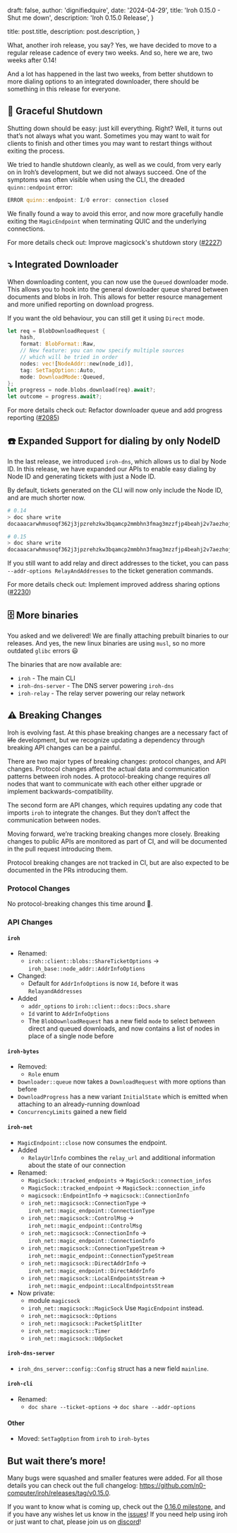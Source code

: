 
draft: false,
author: 'dignifiedquire',
date: '2024-04-29',
title: 'Iroh 0.15.0 - Shut me down',
description:
'Iroh 0.15.0 Release',
}

title: post.title,
description: post.description,
}


What, another iroh release, you say? Yes, we have decided to move to a regular release cadence of every two weeks. And so, here we are, two weeks after 0.14!

And a lot has happened in the last two weeks, from better shutdown to more dialing options to an integrated downloader, there should be something in this release for everyone.

## 🚪 Graceful Shutdown

Shutting down should be easy: just kill everything. Right? Well, it turns out that’s not always what you want. Sometimes you may want to wait for clients to finish and other times you may want to restart things without exiting the process.

We tried to handle shutdown cleanly, as well as we could, from very early on in Iroh’s development, but we did not always succeed. One of the symptoms was often visible when using the CLI, the dreaded `quinn::endpoint` error:

```rust
ERROR quinn::endpoint: I/O error: connection closed
```

We finally found a way to avoid this error, and now more gracefully handle exiting the `MagicEndpoint` when terminating QUIC and the underlying connections.

For more details check out: Improve magicsock's shutdown story ([#2227](https://github.com/n0-computer/iroh/issues/2227))

## ⤵️ Integrated Downloader

When downloading content, you can now use the `Queued` downloader mode. This allows you to hook into the general downloader queue shared between documents and blobs in Iroh. This allows for better resource management and more unified reporting on download progress.

If you want the old behaviour, you can still get it using `Direct` mode.

```rust
let req = BlobDownloadRequest {
    hash,
    format: BlobFormat::Raw,
    // New feature: you can now specify multiple sources
    // which will be tried in order
    nodes: vec![NodeAddr::new(node_id)],
    tag: SetTagOption::Auto,
    mode: DownloadMode::Queued,
};
let progress = node.blobs.download(req).await?;
let outcome = progress.await?;
```

For more details check out: Refactor downloader queue and add progress reporting ([#2085](https://github.com/n0-computer/iroh/issues/2085))

## ☎️ Expanded Support for dialing by only NodeID

In the last release, we introduced `iroh-dns`, which allows us to dial by Node ID. In this release, we have expanded our APIs to enable easy dialing by Node ID and generating tickets with just a Node ID.

By default, tickets generated on the CLI will now only include the Node ID, and are much shorter now.

```bash
# 0.14
> doc share write
docaaacarwhmusoqf362j3jpzrehzkw3bqamcp2mmbhn3fmag3mzzfjp4beahj2v7aezhojvfqi5wltr4vxymgzqnctryyup327ct7iy4s5noxy6ajdnb2hi4dthixs6zlvo4ys2mjoojswyylzfzuxe33ifzxgk5dxn5zgwlrpaiac4bl3upcfoagavaaznrcx

# 0.15
> doc share write
docaaacarwhmusoqf362j3jpzrehzkw3bqamcp2mmbhn3fmag3mzzfjp4beahj2v7aezhojvfqi5wltr4vxymgzqnctryyup327ct7iy4s5noxy6aaa
```

If you still want to add relay and direct addresses to the ticket, you can pass `--addr-options RelayAndAddresses` to the ticket generation commands.

For more details check out: Implement improved address sharing options ([#2230](https://github.com/n0-computer/iroh/issues/2230))

## 🗄️ More binaries

You asked and we delivered! We are finally attaching prebuilt binaries to our releases. And yes, the new linux binaries are using `musl`, so no more outdated `glibc` errors 😃

The binaries that are now available are:

- `iroh` - The main CLI
- `iroh-dns-server` - The DNS server powering `iroh-dns`
- `iroh-relay` - The relay server powering our relay network

## ⚠️ Breaking Changes

Iroh is evolving fast. At this phase breaking changes are a necessary fact of ~~life~~ development, but we recognize updating a dependency through breaking API changes can be a painful.

There are two major types of breaking changes: protocol changes, and API changes. Protocol changes affect the actual data and communication patterns between iroh nodes. A protocol-breaking change requires _all_ nodes that want to communicate with each other either upgrade or implement backwards-compatibility.

The second form are API changes, which requires updating any code that imports `iroh` to integrate the changes. But they don’t affect the communication between nodes.

Moving forward, we’re tracking breaking changes more closely. Breaking changes to public APIs are monitored as part of CI, and will be documented in the pull request introducing them.

Protocol breaking changes are not tracked in CI, but are also expected to be documented in the PRs introducing them.

### Protocol Changes

No protocol-breaking changes this time around 🎉.

### API Changes

#### `iroh`

- Renamed:
  - `iroh::client::blobs::ShareTicketOptions` -> `iroh_base::node_addr::AddrInfoOptions`
- Changed:
  - Default for `AddrInfoOptions` is now `Id`, before it was `RelayandAddresses`
- Added
  - `addr_options` to `iroh::client::docs::Docs.share`
  - `Id` varint to `AddrInfoOptions`
  - The `BlobDownloadRequest` has a new field `mode` to select between direct and queued downloads, and now contains a list of nodes in place of a single node before

#### `iroh-bytes`

- Removed:
  - `Role` enum
- `Downloader::queue` now takes a `DownloadRequest` with more options than before
- `DownloadProgress` has a new variant `InitialState` which is emitted when attaching to an already-running download
- `ConcurrencyLimits` gained a new field

#### `iroh-net`

- `MagicEndpoint::close` now consumes the endpoint.
- Added
  - `RelayUrlInfo` combines the `relay_url` and additional information about the state of our connection
- Renamed:
  - `MagicSock::tracked_endpoints` -> `MagicSock::connection_infos`
  - `MagicSock::tracked_endpoint` -> `MagicSock::connection_info`
  - `magicsock::EndpointInfo` -> `magicsock::ConnectionInfo`
  - `iroh_net::magicsock::ConnectionType` -> `iroh_net::magic_endpoint::ConnectionType`
  - `iroh_net::magicsock::ControlMsg` -> `iroh_net::magic_endpoint::ControlMsg`
  - `iroh_net::magicsock::ConnectionInfo` -> `iroh_net::magic_endpoint::ConnectionInfo`
  - `iroh_net::magicsock::ConnectionTypeStream` -> `iroh_net::magic_endpoint::ConnectionTypeStream`
  - `iroh_net::magicsock::DirectAddrInfo` -> `iroh_net::magic_endpoint::DirectAddrInfo`
  - `iroh_net::magicsock::LocalEndpointsStream` -> `iroh_net::magic_endpoint::LocalEndpointsStream`
- Now private:
  - module `magicsock`
  - `iroh_net::magicsock::MagicSock` Use `MagicEndpoint` instead.
  - `iroh_net::magicsock::Options`
  - `iroh_net::magicsock::PacketSplitIter`
  - `iroh_net::magicsock::Timer`
  - `iroh_net::magicsock::UdpSocket`

#### `iroh-dns-server`

- `iroh_dns_server::config::Config` struct has a new field `mainline`.

#### `iroh-cli`

- Renamed:
  - `doc share --ticket-options` -> `doc share --addr-options`

#### Other

- Moved: `SetTagOption` from `iroh` to `iroh-bytes`

## But wait there’s more!

Many bugs were squashed and smaller features were added. For all those details you can check out the full changelog: https://github.com/n0-computer/iroh/releases/tag/v0.15.0.

If you want to know what is coming up, check out the [0.16.0 milestone](https://github.com/n0-computer/iroh/milestone/22), and if you have any wishes let us know in the [issues](https://github.com/n0-computer/iroh/issues)! If you need help using iroh or just want to chat, please join us on [discord](https://discord.com/invite/DpmJgtU7cW)!
